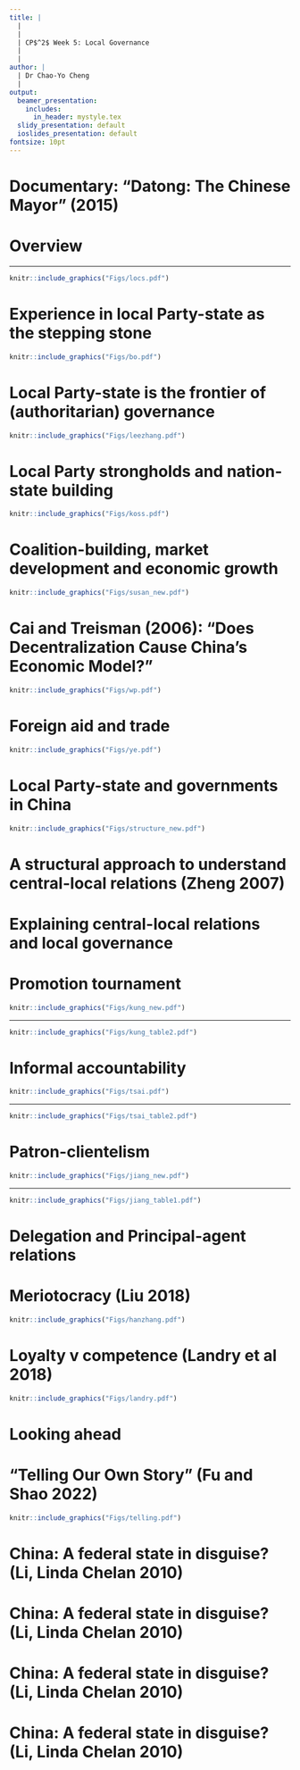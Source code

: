 ```yaml
---
title: |
  | 
  |
  | CP$^2$ Week 5: Local Governance
  |
  |
author: |
  | Dr Chao-Yo Cheng
  |
output:
  beamer_presentation:
    includes:
      in_header: mystyle.tex
  slidy_presentation: default
  ioslides_presentation: default
fontsize: 10pt
---
```


# Documentary: "Datong: The Chinese Mayor" (2015)

\vspace{0.2cm}
\begincols
  \begincol{.4\textwidth}
    \begin{figure}
    \centering
    \includegraphics[scale=0.26]{Figs/datong_new}
    \end{figure}
  \endcol
  \begincol{.5\textwidth}
  \begin{itemize}
  \small
    \item Directed by Zhou Hao, a former journalist at Southern Weekly
    \vspace{0.4cm}
    \item Won the Best Documentary Prize at Golden Horse Film Festival, among others
    \vspace{0.4cm}
    \item Documented the early years of Geng Yanbo, the mayor of Taiyuan in the province of Shanxi
    \vspace{0.4cm}
    \item What was he trying to achieve in this documentary? What has happened to Mayor Geng since then?
  \end{itemize}
  \endcol
\endcols

# Overview

\begin{itemize}
\small
  \item Why local governments?
  \begin{itemize}
    \item Political selection
    \item Authoritarian governance
    \item Nation-state building
    \item Market development, foreign aid/investment and trade
  \end{itemize}
  \vspace{0.1cm}
  \item Local Chinese Party-state: An overview
  \vspace{0.1cm}
  \item Explaining central-local relations and local governance
  \begin{itemize}
    \item Clientelism
    \item Promotion tournament
    \item Informal accountability 
    \item Politics of delegation and principal-agent relations
  \end{itemize}
  \vspace{0.1cm}
  \item Looking ahead: Challenges and opportunities
\end{itemize}

---

```r
knitr::include_graphics("Figs/locs.pdf")
```
\vspace{0.2cm}
\begin{center}
Which of these places are in China?
\end{center}

# Experience in local Party-state as the stepping stone

```r
knitr::include_graphics("Figs/bo.pdf")
```

# Local Party-state is the frontier of (authoritarian) governance

```r
knitr::include_graphics("Figs/leezhang.pdf")
```

# Local Party strongholds and nation-state building

```r
knitr::include_graphics("Figs/koss.pdf")
```
\vspace{0.1cm}
\begin{center}
\small
Contrasting with conventional notions that authoritarian regime parties serve to contain elite conflict and manipulate electoral-legislative processes, this book presents the case of China and shows that \textbf{rank and-file members of the Communist Party allow the state to penetrate local communities. Subnational comparative analysis demonstrates that in 'red areas' with high party saturation, the state is most effectively enforcing policy and collecting taxes}.
\end{center}

# Coalition-building, market development and economic growth

\vspace{0.2cm}
```r
knitr::include_graphics("Figs/susan_new.pdf")
```
\vspace{0.1cm}
\begin{center}
\small
"In the past decade, China was able to carry out economic reform without political reform, while the Soviet Union attempted the opposite strategy. ... Susan Shirk shows that Chinese communist political institutions are more flexible and less centralized than their Soviet counterparts were."
\end{center}

# Cai and Treisman (2006): "Does Decentralization Cause China's Economic Model?"

```r
knitr::include_graphics("Figs/wp.pdf")
```
\vspace{0.1cm}
\begin{itemize}
\small
  \item China's economy consisted of parallel, diversified provincial economies before the reform
  \item Decentralization encouraged local reform experiments that allowed new ideas to percolate up from the grassroots and created political checks on central authorities
  \item Fiscal decentralization gave local officials strong incentives to stimulate economic growth
\end{itemize}

# Foreign aid and trade

```r
knitr::include_graphics("Figs/ye.pdf")
```
\vspace{0.2cm}
\begin{center}
\small
"[O]n the one hand, bureaucratic practices have largely shaped the central guidelines, and on the other hand, \textbf{subnational and state capital have reinterpreted and implemented the strategy on commercial terms and market imperatives}. In short, while the autocratic leader announced the BRI based on nationalist and strategic mobilization, it is the functional bureaucracies and commercial actors’ market needs that shape its implementation and outcomes."
\end{center}

# Local Party-state and governments in China

\vspace{0.4cm}
```r
knitr::include_graphics("Figs/structure_new.pdf")
```
\vspace{0.1cm}
\begin{center}
\tiny
Source: Ministry of Land, Infrastructure, Transport and Tourism (MLITT), Japan
\end{center}

# A structural approach to understand central-local relations (Zheng 2007)

\begin{itemize}
  \item \textbf{Totalitarian model}: Provincial and local governments have no agency at all and only carries out central policies; decentralization is at the will of the central government
  \vspace{0.3cm} 
  \item \textbf{Pluralist model}: Provincial and local governments pursue their interests and act like interest group in China to lobby and influence the central government
  \vspace{0.3cm}
  \item \textbf{Cellular model}: The central government, when interacting with provincial and local governments, do now follow a formal organizational formula, as complicated bargaining dynamics exist both between the central government and local governments and among local governments
\end{itemize}

# Explaining central-local relations and local governance

\begin{itemize}
  \item Promotion tournament (e.g., Kung 2014)
  \vspace{0.4cm}
  \item Informal accountability (e.g., Tsai 2007)
  \vspace{0.4cm}
  \item Patron-clientelism (e.g., Jiang 2019)
  \vspace{0.4cm}
  \item Principal-agent relations
\end{itemize}

# Promotion tournament

```r
knitr::include_graphics("Figs/kung_new.pdf")
```

---

\vspace{0.1cm}
```r
knitr::include_graphics("Figs/kung_table2.pdf")
```

# Informal accountability

\vspace{0.1cm}
```r
knitr::include_graphics("Figs/tsai.pdf")
```

---

\vspace{0.1cm}
```r
knitr::include_graphics("Figs/tsai_table2.pdf")
```

# Patron-clientelism

```r
knitr::include_graphics("Figs/jiang_new.pdf")
```

---

\vspace{0.1cm}
```r
knitr::include_graphics("Figs/jiang_table1.pdf")
```

# Delegation and Principal-agent relations

\begin{itemize}
  \item Getting around adverse selection in advance
  \vspace{0.3cm}
  \item Ad hoc police patrol mechanism: Party-state inspection? Fiscal transfers (Cheng 2021)?
  \vspace{0.3cm}
  \item Fire alarms mechanism (which can also be ad hoc)
  \vspace{0.1cm}
  \begin{itemize}
    \item Local media (Lorentzen 2013)
    \item Administrative litigation
    \item Local decentralization (e.g., ethnic local autonomy)
    \item .... and so on so forth
  \end{itemize}
\end{itemize}

# Meriotocracy (Liu 2018)

\vspace{0.1cm}
```r
knitr::include_graphics("Figs/hanzhang.pdf")
```

# Loyalty v competence (Landry et al 2018)

\vspace{0.1cm}
```r
knitr::include_graphics("Figs/landry.pdf")
```

# Looking ahead

\begin{itemize}
  \item Central-local relations and local governance are key to authoritarian durability and resilience
  \vspace{0.3cm}
  \item China on paper is a unitary state but the picture in real life is more complicated -- how to balance between central control and subnational flexibility is a constant challenge
  \vspace{0.3cm}
  \item Following the Reform, more subnational actors have become political important, such as the prefectures and municipalities
\end{itemize}

# "Telling Our Own Story" (Fu and Shao 2022)

\vspace{0.1cm}
```r
knitr::include_graphics("Figs/telling.pdf")
```

# China: A federal state in disguise? (Li, Linda Chelan 2010)

\begin{itemize}
  \item Centralization-decentralization (1950-80s)
  \vspace{0.4cm}
  \item State and market with adjusting roles (1980-90s)
  \vspace{0.4cm}
  \item Demarcating responsibilities over public service provision (2000s-)
\end{itemize}

# China: A federal state in disguise? (Li, Linda Chelan 2010)

\begin{itemize}
  \item Centralization-decentralization (1950-80s)
  \vspace{0.1cm}
  \begin{itemize}
    \item Administrative decentralization was favored, setting of a massive delegation of economic management and planning powers from the central government to the provinces in 1957-8
    \item The next decades till the late 1970s saw cycles of administrative decentralization and re-centralization, only leading to diminished return as the provincial governments gained more discretion
  \end{itemize}
  \vspace{0.4cm}
  \item State and market with adjusting roles (1980-90s)
  \vspace{0.4cm}
  \item Demarcating responsibilities over public service provision (2000s-)
\end{itemize}

# China: A federal state in disguise? (Li, Linda Chelan 2010)

\begin{itemize}
  \item Centralization-decentralization (1950-80s)
  \vspace{0.4cm}
  \item State and market with adjusting roles (1980-90s)
  \vspace{0.1cm}
  \begin{itemize}
    \item Further administrative and fiscal decentralization led to market expansion
    \item The tension between the central and local governments focused on powers to regulate rather than just over resources
    \item the tax-sharing reform in 1994 was conspicuously based on a "rule-based" principle 
  \end{itemize}
  \vspace{0.4cm}
  \item Demarcating responsibilities over public service provision (2000s-)
\end{itemize}

# China: A federal state in disguise? (Li, Linda Chelan 2010)

\begin{itemize}
  \item Centralization-decentralization (1950-80s)
  \vspace{0.4cm}
  \item State and market with adjusting roles (1980-90s)
  \vspace{0.4cm}
  \item Demarcating responsibilities over public service provision (2000s-)
  \vspace{0.1cm}
  \begin{itemize}
    \item The discussion of central-local relations moved from revenues to expenditure responsibilities, which remained decentralized after the 1994 reform
    \item More discussions on how different expenditure responsibilities should be shared between the central and local governments
    \item More key players other than the provinces
  \end{itemize}
\end{itemize}
